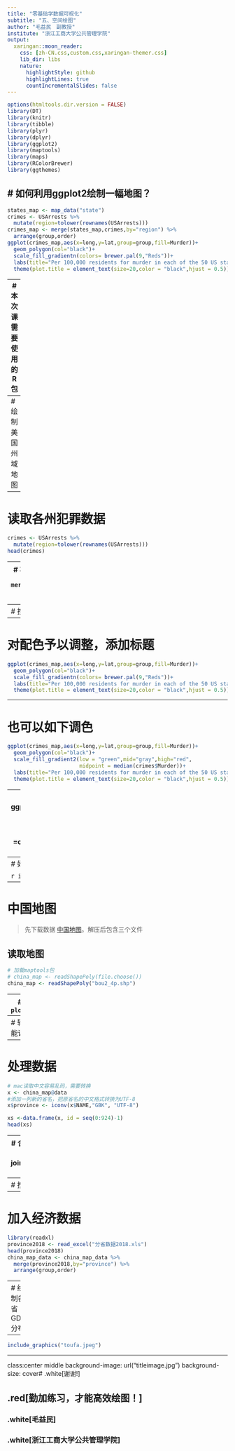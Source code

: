 ```yaml
---
title: "零基础学数据可视化"
subtitle: "五、空间绘图"
author: "毛益民　副教授"
institute: "浙江工商大学公共管理学院"
output:
  xaringan::moon_reader:
    css: [zh-CN.css,custom.css,xaringan-themer.css]
    lib_dir: libs
    nature:
      highlightStyle: github
      highlightLines: true
      countIncrementalSlides: false
---
```

```r
options(htmltools.dir.version = FALSE)
library(DT)
library(knitr)
library(tibble)
library(plyr)
library(dplyr)
library(ggplot2)
library(maptools)
library(maps)
library(RColorBrewer)
library(ggthemes)
```

# 如何利用ggplot2绘制一幅地图？
--
```r
states_map <- map_data("state")
crimes <- USArrests %>% 
  mutate(region=tolower(rownames(USArrests)))
crimes_map <- merge(states_map,crimes,by="region") %>% 
  arrange(group,order)
ggplot(crimes_map,aes(x=long,y=lat,group=group,fill=Murder))+
  geom_polygon(col="black")+
  scale_fill_gradientn(colors= brewer.pal(9,"Reds"))+
  labs(title="Per 100,000 residents for murder in each of the 50 US states in 1973\n")+
  theme(plot.title = element_text(size=20,color = "black",hjust = 0.5))

```
---
#本次课需要使用的R包

```
library(ggthemes)
library(plyr) # 安装
library(dplyr)
library(ggplot2)
library(maptools) # 安装
library(maps) # 安装
library(RColorBrewer)
```
```r
# 读取美国地图
states_map <- map_data("state")
head(states_map)
```
---
# 绘制美国州域地图
```r
ggplot(states_map,aes(x=long,y=lat,group=group))+
  geom_polygon(fill="white",col="black") #这是一幅空白地图...
```

---
# 读取各州犯罪数据

```r
crimes <- USArrests %>% 
  mutate(region=tolower(rownames(USArrests)))
head(crimes)
```

---
# 将地图数据与各州犯罪数据进行合并
```r
crimes_map <- merge(states_map,crimes,by="region") %>% 
  arrange(group,order)
head(crimes_map)
```

---
# 按照谋杀率给各州赋予颜色
```r
ggplot(crimes_map,aes(x=long,y=lat,group=group,fill=Murder))+
  geom_polygon(col="black")
```


---
# 对配色予以调整，添加标题
```r
ggplot(crimes_map,aes(x=long,y=lat,group=group,fill=Murder))+
  geom_polygon(col="black")+
  scale_fill_gradientn(colors= brewer.pal(9,"Reds"))+
  labs(title="Per 100,000 residents for murder in each of the 50 US states in 1973")+
  theme(plot.title = element_text(size=20,color = "black",hjust = 0.5))
```

---

# 也可以如下调色
```r
ggplot(crimes_map,aes(x=long,y=lat,group=group,fill=Murder))+
  geom_polygon(col="black")+
  scale_fill_gradient2(low = "green",mid="gray",high="red",
                       midpoint = median(crimes$Murder))+
  labs(title="Per 100,000 residents for murder in each of the 50 US states in 1973")+
  theme(plot.title = element_text(size=20,color = "black",hjust = 0.5))
```

---
# 也可以把各州名字加上
```r
p <- ggplot(crimes_map,aes(x=long,y=lat,group=group,fill=Murder))+
  geom_polygon(col="black")+
  scale_fill_gradient2(low = "green",mid="gray",high="red",
                       midpoint = median(crimes$Murder))+
  scale_x_continuous(limits =c(-125,-68))+
  labs(title="Per 100,000 residents for murder in each of the 50 US states in 1973")

crimes_map_mean <- crimes_map %>% group_by(region) %>% summarise_all(mean)
p + geom_text(data = crimes_map_mean,aes(x=long,y=lat,label=region))
```

---
# 好久不见的土拨鼠

```r
include_graphics("土拨鼠.gif")
```

---
# 中国地图

> 先下载数据 [中国地图](/datavis/data/chinaprovinceborderdata_tar_gz.zip)。解压后包含三个文件

## 读取地图
```r
# 加载maptools包
# china_map <- readShapePoly(file.choose())
china_map <- readShapePoly("bou2_4p.shp")
```
---
# 查看地图
```r
plot(china_map)
```

---
# 转换成ggplot2能识别的数据
```r
# 转换数据
china_map1 <- fortify(china_map)
head(china_map1)
```

---
# 处理数据
```r
# mac读取中文容易乱码，需要转换
x <- china_map@data
#添加一列新的省名，把原省名的中文格式转换为UTF-8
x$province <- iconv(x$NAME,"GBK", "UTF-8")

xs <-data.frame(x, id = seq(0:924)-1)
head(xs)
```

---
# 合并地图数据和一般数据
```r
#合并
china_map_data <- join(china_map1,xs,type="full")
head(china_map_data)

```
---
# 按省域面积大小赋予颜色
```r
ggplot(china_map_data,aes(x=long,y=lat,group=group,fill=AREA))+
  geom_polygon(col="black")+
  scale_fill_gradientn(colours = brewer.pal(9,"Reds"))+
  theme_light()
```
---
# 加入经济数据
```r
library(readxl)
province2018 <- read_excel("分省数据2018.xls")
head(province2018)
china_map_data <- china_map_data %>% 
  merge(province2018,by="province") %>% 
  arrange(group,order)
```


---
# 绘制各省GDP分布
```r
ggplot(china_map_data,aes(x=long,y=lat,group=group,fill=gdp))+
  geom_polygon(col="black")+
  scale_fill_gradientn(colours = brewer.pal(9,"Reds"))+
  theme_light()
```

---

```r
include_graphics("toufa.jpeg")
```

---
class:center middle
background-image: url("titleimage.jpg")
background-size: cover# .white[谢谢!]

## .red[勤加练习，才能高效绘图！]

### .white[毛益民]
### .white[浙江工商大学公共管理学院]
